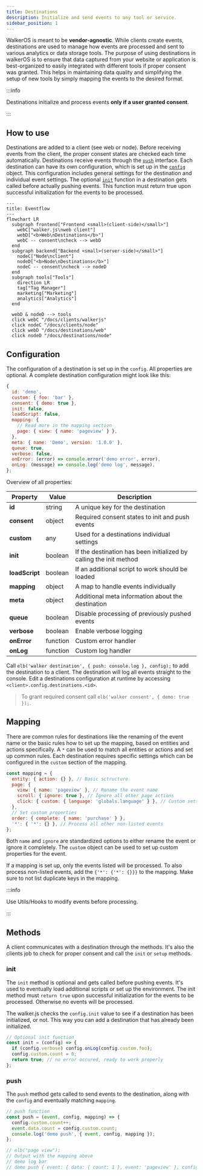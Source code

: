 ```yaml
---
title: Destinations
description: Initialize and send events to any tool or service.
sidebar_position: 1
---
```



WalkerOS is meant to be **vendor-agnostic**. While clients create events,
destinations are used to manage how events are processed and sent to various
analytics or data storage tools. The purpose of using destinations in walkerOS
is to ensure that data captured from your website or application is
best-organized to easily integrated with different tools if proper consent was
granted. This helps in maintaining data quality and simplifying the setup of new
tools by simply mapping the events to the desired format.

:::info

Destinations initialize and process events **only if a user granted consent**.

:::

## How to use

Destinations are added to a client
(see&nbsp;<Link to="../clients/walkerjs/commands#destinations">web</Link>
or&nbsp;<Link to="../clients/node#adding-destinations">node</Link>). Before
receiving events from the client, the proper consent states are checked each
time automatically. Destinations receive events through the [`push`](#push)
interface. Each destination can have its own configuration, which is set up in
the [`config`](#configuration) object. This configuration includes general
settings for the destination and individual event settings. The optional
[`init`](#init) function in a destination gets called before actually pushing
events. This function must return true upon successful initialization for the
events to be processed.

```mermaid
---
title: Eventflow
---
flowchart LR
  subgraph frontend["Frontend <small>(client-side)</small>"]
    webC["walker.js\nweb client"]
    webD["<b>Web\nDestinations</b>"]
    webC -- consent\ncheck --> webD
  end
  subgraph backend["Backend <small>(server-side)</small>"]
    nodeC["Node\nclient"]
    nodeD["<b>Node\nDestinations</b>"]
    nodeC -- consent\ncheck --> nodeD
  end
  subgraph tools["Tools"]
    direction LR
    tag["Tag Manager"]
    marketing["Marketing"]
    analytics["Analytics"]
  end

  webD & nodeD --> tools
  click webC "/docs/clients/walkerjs"
  click nodeC "/docs/clients/node"
  click webD "/docs/destinations/web"
  click nodeD "/docs/destinations/node"
```

## Configuration

The configuration of a destination is set up in the `config`. All properties are
optional. A complete destination configuration might look like this:

```js
{
  id: 'demo',
  custom: { foo: 'bar' },
  consent: { demo: true },
  init: false,
  loadScript: false,
  mapping: {
    // Read more in the mapping section
    page: { view: { name: 'pageview' } },
  },
  meta: { name: 'Demo', version: '1.0.0' },
  queue: true,
  verbose: false,
  onError: (error) => console.error('demo error', error),
  onLog: (message) => console.log('demo log', message),
};
```

Overview of all properties:

| Property       | Value    | Description                                                        |
| -------------- | -------- | ------------------------------------------------------------------ |
| **id**         | string   | A unique key for the destination                                   |
| **consent**    | object   | Required consent states to init and push events                    |
| **custom**     | any      | Used for a destinations individual settings                        |
| **init**       | boolean  | If the destination has been initialized by calling the init method |
| **loadScript** | boolean  | If an additional script to work should be loaded                   |
| **mapping**    | object   | A map to handle events individually                                |
| **meta**       | object   | Additional meta information about the destination                  |
| **queue**      | boolean  | Disable processing of previously pushed events                     |
| **verbose**    | boolean  | Enable verbose logging                                             |
| **onError**    | function | Custom error handler                                               |
| **onLog**      | function | Custom log handler                                                 |

Call `elb('walker destination', { push: console.log }, config);` to add the
destination to a client. The destination will log all events straight to the
console. Edit a destinations configuration at runtime by accessing
`<client>.config.destinations.<id>`.

> To grant required consent call `elb('walker consent', { demo: true });`.

## Mapping

There are common rules for destinations like the renaming of the event name or
the basic rules how to set up the mapping, based on entities and actions
specifically. A `*` can be used to match all entities or actions and set up
common rules. Each destination requires specific settings which can be
configured in the `custom` section of the mapping.

```js
const mapping = {
  entity: { action: {} }, // Basic sctructure
  page: {
    view: { name: 'pageview' }, // Rename the event name
    scroll: { ignore: true }, // Ignore all other page actions
    click: { custom: { language: 'globals.language' } }, // Custom settings
  },
  // Set custom properties
  order: { complete: { name: 'purchase' } },
  '*': { '*': {} }, // Process all other non-listed events
};
```

Both `name` and `ignore` are standardized options to either rename the event or
ignore it completely. The `custom` object can be used to set up custom
properties for the event.

If a mapping is set up, only the events listed will be processed. To also
process non-listed events, add the `{'*': {'*': {}}}` to the mapping. Make sure
to not list duplicate keys in the mapping.

:::info

Use&nbsp;<Link to="../utils/hooks">Utils/Hooks</Link> to modify events before
processing.

:::

## Methods

A client communicates with a destination through the methods. It's also the
clients job to check for proper consent and call the `init` or `setup` methods.

### init

The `init` method is optional and gets called before pushing events. It's used
to eventually load additional scripts or set up the environment. The init method
must `return true` upon successful initialization for the events to be
processed. Otherwise no events will be processed.

The walker.js checks the `config.init` value to see if a destination has been
initialized, or not. This way you can add a destination that has already been
initialized.

```js
// Optional init function
const init = (config) => {
  if (config.verbose) config.onLog(config.custom.foo);
  config.custom.count = 0;
  return true; // no error occured, ready to work properly
};
```

### push

The `push` method gets called to send events to the destination, along with the
`config` and eventually matching `mapping`.

```js
// push function
const push = (event, config, mapping) => {
  config.custom.count++;
  event.data.count = config.custom.count;
  console.log('demo push', { event, config, mapping });
};

// elb("page view");
// Output with the mapping above
// demo log bar
// demo push { event: { data: { count: 1 }, event: 'pageview' }, config: { ... }, mapping: { ... } }
```


<DocCardList />
